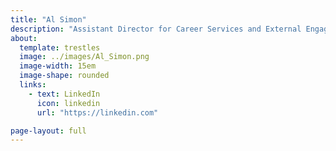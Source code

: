 ```yaml
---
title: "Al Simon"
description: "Assistant Director for Career Services and External Engagement"
about:
  template: trestles
  image: ../images/Al_Simon.png
  image-width: 15em
  image-shape: rounded
  links:
    - text: LinkedIn
      icon: linkedin
      url: "https://linkedin.com"

page-layout: full
---
```

<head>

<link href="https://cdn.jsdelivr.net/npm/bootstrap@5.0.2/dist/css/bootstrap.min.css" rel="stylesheet" integrity="sha384-EVSTQN3/azprG1Anm3QDgpJLIm9Nao0Yz1ztcQTwFspd3yD65VohhpuuCOmLASjC" crossorigin="anonymous">

```{=html}
<script src="site_libs/bootstrap/bootstrap.min.js" crossorigin="anonymous"></script>
```
</head>



```{=html}
<script src="https://apps.elfsight.com/p/platform.js" defer></script>
```
::: elfsight-app-8bc17fb7-0408-491a-8576-0f96ea7c486f
:::





